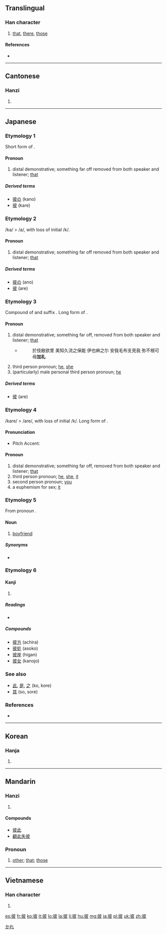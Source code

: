 ==Translingual==

===Han character===
{{Han char|rn=60|rad=彳|as=05|sn=8|four=2424<sub>7</sub>|canj=竹人木竹水 (HODHE)}}

# [[that]], [[there]], [[those]]

====References====
* {{Han ref|kx=0365.250|dkj=10066|dj=0685.180|hdz=20817.100|uh=5F7C|ud=24444|bh=A9BC|bd=43452}}

----

==Cantonese==

===Hanzi===
{{yue-hanzi|jyut=bei2|y=bei2}}

# {{defn|lang=yue|sort=彳05}}

----

==Japanese==

===Etymology 1===
Short form of {{term|彼|kare}}.

====Pronoun====
{{ja-pos|k|pronoun|hira=か|rom=ka}}

# distal demonstrative; something far off removed from both speaker and listener; [[that]]

=====Derived terms=====
* [[彼の]] (kano)
* [[彼]] (kare)

===Etymology 2===
/ka/ > /a/, with loss of initial /k/.

====Pronoun====
{{ja-pos|k|pronoun|hira=あ|rom=a}}

# distal demonstrative; something far off removed from both speaker and listener; [[that]]

=====Derived terms=====
* [[彼の]] (ano)
* [[彼]] (are)

===Etymology 3===
Compound of {{term|彼|ka}} and suffix {{term|れ|re}}. Long form of {{term|彼|ka}}.

====Pronoun====
{{ja-pos|k|pronoun|hira=かれ|rom=kare}}

# distal demonstrative; something far off, removed from both speaker and listener; [[that]]
#* {{RQ:Man'yōshū|18|4045}}
#*: 於伎敝欲里 美知久流之保能 伊也麻之尓 安我毛布支見我 弥不根可母'''加礼'''
# third person pronoun; [[he]], [[she]]
# (particularly) male personal third  person pronoun; [[he]]

=====Derived terms=====
* [[彼]] (are)

===Etymology 4===
/kare/ > /are/, with loss of initial /k/. Long form of {{term|彼|a}}.

====Pronunciation====
* {{a|Standard Japanese}} Pitch Accent: {{ja-accent-standard|accent=0|あ|れ}}

====Pronoun====
{{ja-pos|k|pronoun|hira=あれ|rom=are}}

# distal demonstrative; something far off, removed from both speaker and listener; [[that]]
# third person pronoun; [[he]], [[she]], [[it]]
# second person pronoun; [[you]]
# a euphemism for sex; [[it]]

===Etymology 5===
From pronoun {{term|彼|kare|he}}.

====Noun====
{{ja-noun|k|hira=かれ|rom=kare}}

# [[boyfriend]]

=====Synonyms=====
* {{term|彼氏|||tr=[[かれし]], [[kareshi]]|lang=ja}}

===Etymology 6===

====Kanji====
{{ja-kanji|grade=c|rs=彳05}}

# {{defn|lang=ja|sort=彳05}}

=====Readings=====
* {{ja-readings|on=[[ひ]] (hi)|kun=[[かれ]] (kare), [[かの]] (kano), [[あれ]] (are)}}

=====Compounds=====
* [[彼方]] (achira)
* [[彼処]] (asoko)
* [[彼岸]] (higan)
* [[彼女]] (kanojo)

===See also===
* [[此]], [[是]], [[之]] (ko, kore)
* [[其]] (so, sore)

===References===
* {{R:Man'yōshū 4}}

[[Category:1000 Japanese basic words|かれ]]

----

==Korean==

===Hanja===
{{ko-hanja|hangeul=피|eumhun=저, 그, 저쪽|rv=pi|mr=p'i|y=phi}}

# {{defn|lang=ko|sort=彳05}}

----

==Mandarin==

===Hanzi===
{{cmn-hanzi|pin=[[bǐ]] ([[bi3]])|wg=pi<sup>3</sup>}}

# {{defn|lang=cmn|sort=彳05}}

====Compounds====
* [[彼此]]
* [[顧此失彼]]
===Pronoun===

# [[other]]; [[that]]; [[those]]

----

==Vietnamese==

===Han character===
{{vi-hantu|[[bỉ]], [[bể]], [[bở]]|rs=彳05}}

# {{defn|lang=vi|sort=彳05}}

[[es:彼]]
[[fr:彼]]
[[ko:彼]]
[[it:彼]]
[[lo:彼]]
[[la:彼]]
[[li:彼]]
[[hu:彼]]
[[mg:彼]]
[[ja:彼]]
[[pl:彼]]
[[uk:彼]]
[[zh:彼]]